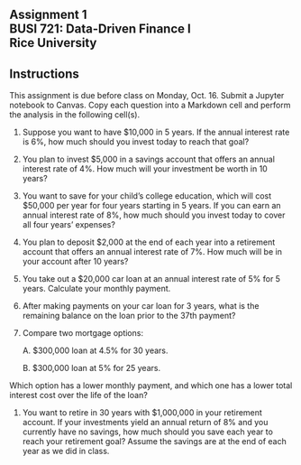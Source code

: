 ## Assignment 1<br>BUSI 721: Data-Driven Finance I<br>Rice University



::: {.callout-note appearance="minimal"}
## Instructions 

This assignment is due before class on Monday, Oct. 16.  Submit a Jupyter notebook to Canvas. Copy each question into a Markdown cell and perform the analysis in the following cell(s). 
:::

1. Suppose you want to have $10,000 in 5 years. If the annual interest rate is 6%, how much should you invest today to reach that goal? 

2. You plan to invest $5,000 in a savings account that offers an annual interest rate of 4%. How much will your investment be worth in 10 years? 

3. You want to save for your child's college education, which will cost $50,000 per year for four years starting in 5 years. If you can earn an annual interest rate of 8%, how much should you invest today to cover all four years' expenses?

4. You plan to deposit $2,000 at the end of each year into a retirement account that offers an annual interest rate of 7%. How much will be in your account after 10 years?

5. You take out a $20,000 car loan at an annual interest rate of 5% for 5 years. Calculate your monthly payment.

6. After making payments on your car loan for 3 years, what is the remaining balance on the loan prior to the 37th payment?

7. 
Compare two mortgage options:

    A. $300,000 loan at 4.5% for 30 years.

    B. $300,000 loan at 5% for 25 years.

Which option has a lower monthly payment, and which one has a lower total interest cost over the life of the loan?

1. You want to retire in 30 years with $1,000,000 in your retirement account. If your investments yield an annual return of 8% and you currently have no savings, how much should you save each year to reach your retirement goal?  Assume the savings are at the end of each year as we did in class.